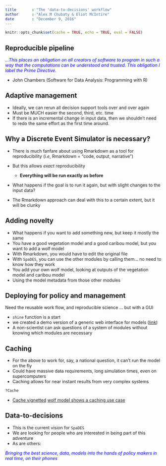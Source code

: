 ```yaml
---
title       : "The 'data-to-decisions' workflow"
author      : "Alex M Chubaty & Eliot McIntire"
date        : "December 9, 2016"
---
```


```r
knitr::opts_chunk$set(cache = TRUE, echo = TRUE, eval = FALSE)
```

## Reproducible pipeline

<div class="centered" style="color:#0000FF">
*…This places an obligation on all creators of software to program in such a way that the computations can be understood and trusted. This obligation I label the Prime Directive.*
</div>

- John Chambers (Software for Data Analysis: Programming with R)

## Adaptive management

- Ideally, we can rerun all decision support tools over and over again
- Must be MUCH easier the second, third, etc. time
- If there is an incremental change in input data, then we shouldn't need to redo the same effort as the first time around.

## Why a Discrete Event Simulator is necessary?

- There is much fanfare about using Rmarkdown as a tool for reproducibility (*i.e*, Rmarkdown = "code, output, narrative")
- But this allows *exact* reproducibility

    - **Everything will be run exactly as before**
    
- What happens if the goal is to run it again, but with slight changes to the input data?
- The Rmarkdown approach can deal with this to a certain extent, but it will be clunky

## Adding novelty

- What happens if you want to add something new, but keep it mostly the same
- You have a good vegetation model and a good caribou model, but you want to add a wolf model
- With Rmarkdown, you would have to edit the original file
- With `SpaDES`, you can use the other modules by calling them... no need to know how they work
- You add your own wolf model, looking at outputs of the vegetation model and caribou model
- Using the model metadata from those other modules

## Deploying for policy and management

Need the reusable work flow, and reproducible science ... but with a GUI

- `shine` function is a start
- we created a demo version of a generic web interface for models ([link](http://predictiveecology.org/2016/11/17/Putting_science_in_the_hands_of_policy_makers.html))
- A non-scientist can ask questions of a system of modules without knowing which modules are necessary

## Caching

- For the above to work for, say, a national question, it can't run the model on the fly
- Could have massive data requirements, long simulation times, even on supercomputers
- Caching allows for near instant results from very complex systems

```r
?Cache
```

- [Cache vignetted](https://cran.r-project.org/web/packages/SpaDES/vignettes/iii-cache.html)
[wolf model shows a caching use case](http://htmlpreview.github.io/?https://github.com/PredictiveEcology/SpaDES-modules/blob/master/modules/wolfAlps/wolfAlps.html)

## Data-to-decisions

- This is the current vision for `SpaDES`
- We are looking for people who are interested in being part of this adventure
- As are others: 

<div class="centered" style="color:#0000FF">
*Bringing the best science, data, models into the hands of policy makers in real time, on their phones*
</div>
